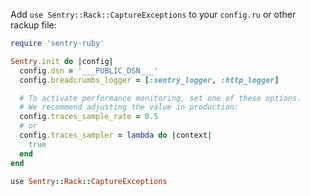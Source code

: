 Add `use Sentry::Rack::CaptureExceptions` to your `config.ru` or other rackup file:

```ruby {filename:"config.ru"}
require 'sentry-ruby'

Sentry.init do |config|
  config.dsn = '___PUBLIC_DSN___'
  config.breadcrumbs_logger = [:sentry_logger, :http_logger]

  # To activate performance monitoring, set one of these options.
  # We recommend adjusting the value in production:
  config.traces_sample_rate = 0.5
  # or
  config.traces_sampler = lambda do |context|
    true
  end
end

use Sentry::Rack::CaptureExceptions
```
